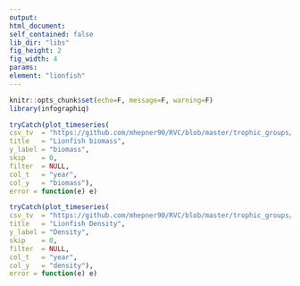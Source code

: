 ```yaml
---
output:
html_document:
self_contained: false
lib_dir: "libs"
fig_height: 2
fig_width: 4
params:
element: "lionfish"
---
```


```r
knitr::opts_chunk$set(echo=F, message=F, warning=F)
library(infographiq)
```

```r
tryCatch(plot_timeseries(
csv_tv  = "https://github.com/mhepner90/RVC/blob/master/trophic_groups/biomass/lionfish_fk_bio.csv",
title   = "Lionfish biomass",
y_label = "biomass",
skip    = 0,
filter  = NULL,
col_t   = "year",
col_y   = "biomass"),
error = function(e) e)
```

```r
tryCatch(plot_timeseries(
csv_tv  = "https://github.com/mhepner90/RVC/blob/master/trophic_groups/density/lionfish_fk_den.csv",
title   = "Lionfish Density",
y_label = "Density",
skip    = 0,
filter  = NULL,
col_t   = "year",
col_y   = "density"),
error = function(e) e)
```
